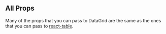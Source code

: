 
<Head>
  <title>DataGrid - Props</title>
</Head>

## All Props

Many of the props that you can pass to DataGrid are the same as the ones that you can pass to [react-table](https://react-table.tanstack.com/docs/api/useTable).
